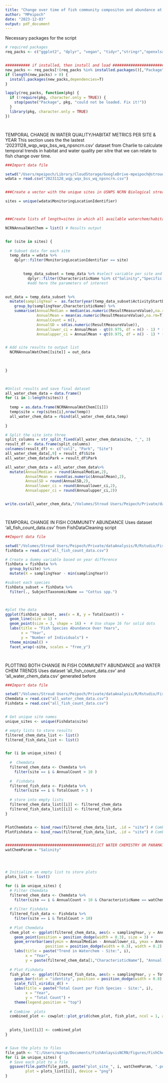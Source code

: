 ```yaml
---
title: "Change over time of fish community compositon and abundance at each site and park"
author: "MPeipoch"
date: "2023-12-03"
output: pdf_document
---
```


Necessary packages for the script
```r
# required packages
req_packs <- c("ggplot2", "dplyr", "vegan", "tidyr","stringr","openxlsx","sf","raster","trend","lubridate","FSA","cowplot")


########### if installed, then install and load ###################################
new_packs <- req_packs[!(req_packs %in% installed.packages()[,"Package"])]
if (length(new_packs) > 0) {
  install.packages(new_packs,dependencies=T)
}

lapply(req_packs, function(pkg) {
  if (!require(pkg, character.only = TRUE)) {
    stop(paste("Package", pkg, "could not be loaded. Fix it!"))
  }
  library(pkg, character.only = TRUE)
})




```



TEMPORAL CHANGE IN WATER QUALITY/HABITAT METRICS PER SITE & YEAR
This section uses the  the lastest '20231128_wqp_wqx_bss_wq_npsncrn.csv' dataset from Charlie to calculate temporal trends in habitat and water quality per sitre that we can relate to fish change over time. 
```r

###Import data file 

setwd("/Users/mpeipoch/Library/CloudStorage/GoogleDrive-mpeipoch@stroudcenter.org/My Drive/NPS_FishDataAnalysis")
wdata = read.csv("20231128_wqp_wqx_bss_wq_npsncrn.csv")


###Create a vector with the unique sites in USNPS NCRN Biological stream survey

sites = unique(wdata$MonitoringLocationIdentifier)



###Create lists of length=sites in which all available waterchem/habitat data and summary metrics per site is stored in a unique format and file

NCRNAnnualWatChem = list() # Results output


for (site in sites) {
  
  # Subset data for each site
  temp_data = wdata %>% 
    dplyr::filter(MonitoringLocationIdentifier == site)

    
        temp_data_subset = temp_data %>% #select variable per site and method 
          dplyr::filter(CharacteristicName %in% c("Salinity","Specific conductance","Temperature, water"))
          #add here the parameters of interest

 
out_data = temp_data_subset %>%
  mutate(samplingYear =  as.factor(year(temp_data_subset$ActivityStartDate))) %>%
    group_by(samplingYear,CharacteristicName) %>%
    summarise(AnnualMedian = median(as.numeric(ResultMeasureValue),na.rm=T),
              AnnualMean = mean(as.numeric(ResultMeasureValue),na.rm=T),
              AnnualCount = n(),
              AnnualSD = sd(as.numeric(ResultMeasureValue)),
              Annuallower_ci = AnnualMean - qt(0.975, df = n() - 1) * (AnnualSD / sqrt(n())),
              Annualupper_ci = AnnualMean + qt(0.975, df = n() - 1) * (AnnualSD / sqrt(n())))


# Add site results to output list
  NCRNAnnualWatChem[[site]] = out_data 
  

        
}        
       


#Unlist results and save final dataset
all_water_chem_data = data.frame()
for (i in 1:length(sites)) {
  
  temp = as.data.frame(NCRNAnnualWatChem[[i]]) 
  temp$site = rep(sites[i],nrow(temp))
  all_water_chem_data = rbind(all_water_chem_data,temp)
    
}

# Split the site into three 
split_columns = str_split_fixed(all_water_chem_data$site, "_", 3)
result_df <- data.frame(split_columns)
colnames(result_df) <- c("col1", "Park", "Site")
all_water_chem_data[,9] = result_df$Site
all_water_chem_data$Park = result_df$Park

all_water_chem_data = all_water_chem_data%>%
  mutate(AnnualMedian = round(AnnualMedian,2),
         AnnualMean = round(as.numeric(AnnualMean),2),
         AnnualSD = round(AnnualSD,2),
         Annuallower_ci = round(Annuallower_ci,2),
         Annualupper_ci = round(Annualupper_ci,2))


write.csv(all_water_chem_data,"/Volumes/Stroud Users/Peipoch/Private/dataAnalysis/R/Rstudio/FishAnalysisNCRN/Datasets/all_water_chem_data.csv")




```




TEMPORAL CHANGE IN FISH COMMUNITY ABUNDANCE
Uses dataset 'all_fish_count_data.csv' from FishDataCleaning script 
```r


##Import data file 

setwd("/Volumes/Stroud Users/Peipoch/Private/dataAnalysis/R/Rstudio/FishAnalysisNCRN/Datasets/")
fishData = read.csv("all_fish_count_data.csv")

# Create a dummy variable based on year difference
fishData = fishData %>%
  group_by(site) %>%
  mutate(X = samplingYear - min(samplingYear))

#subset each species
fishData_subset = fishData %>%
  filter(., SubjectTaxonomicName == "Cottus spp.")



#plot the data
ggplot(fishData_subset, aes(x = X, y = TotalCount)) +
  geom_line(size = 1) +
  geom_point(size = 3, shape = 16) +  # Use shape 16 for solid dots
  labs(title = "Fish Species Abundance Over Years",
       x = "Year",
       y = "Number of Individuals") +
  theme_minimal() +
  facet_wrap(~site, scales = "free_y")




```




PLOTTING BOTH CHANGE IN FISH COMMUNITY ABUNDANCE and WATER CHEM TRENDS
Uses dataset 'all_fish_count_data.csv' and 'all_water_chem_data.csv' generated before
```r
###Import data file 

setwd("/Volumes/Stroud Users/Peipoch/Private/dataAnalysis/R/Rstudio/FishAnalysisNCRN/Datasets/")
Chemdata = read.csv("all_water_chem_data.csv")
Fishdata = read.csv("all_fish_count_data.csv")


# Get unique site names
unique_sites <- unique(Fishdata$site)

# empty lists to store results
filtered_chem_data_list <- list()
filtered_fish_data_list <- list()


for (i in unique_sites) {
  
  #  Chemdata
  filtered_chem_data <- Chemdata %>%
    filter(site == i & AnnualCount > 10 )
  
  #  Fishdata
  filtered_fish_data <- Fishdata %>%
    filter(site == i & TotalCount > 3 )
  
  # store into empty lists
  filtered_chem_data_list[[i]] <- filtered_chem_data
  filtered_fish_data_list[[i]] <- filtered_fish_data
}


PlotChemdata <- bind_rows(filtered_chem_data_list, .id = "site") # Combine results into data frame
PlotFishdata <- bind_rows(filtered_fish_data_list, .id = "site") # Combine results into data frame


######################################SELECT WATER CHEMISTRY OR PARAMATER OF INTEREST#########################################
watChemParam = "Salinity"




# Initialize an empty list to store plots
plots_list <- list()

for (i in unique_sites) {
  # Filter Chemdata
  filtered_chem_data <- Chemdata %>%
    filter(site == i & AnnualCount > 10 & CharacteristicName == watChemParam)
  
  # Filter Fishdata
  filtered_fish_data <- Fishdata %>%
    filter(site == i & TotalCount > 10)
  
  # Plot Chemdata
  chem_plot <- ggplot(filtered_chem_data, aes(x = samplingYear, y = AnnualMedian)) +
    geom_point(position = position_dodge(width = 0.3), size = 3) +
    geom_errorbar(aes(ymin = AnnualMedian - Annuallower_ci, ymax = AnnualMedian + Annualupper_ci),
                  position = position_dodge(width = 0.3), width = 0.2) +
    labs(title = paste("Trend in Waterchem - Site:", i),
         x = "Year",
         y = paste(filtered_chem_data[1,"CharacteristicName"], "Annual Median with CI"))
  
  # Plot Fishdata
  fish_plot <- ggplot(filtered_fish_data, aes(x = samplingYear, y = TotalCount, fill = SubjectTaxonomicName)) +
    geom_bar(stat = "identity", position = position_dodge(width = 0.8), width = 0.7) +
    scale_fill_viridis_d() + 
    labs(title = paste("Total Count per Fish Species - Site:", i),
         x = "Year",
         y = "Total Count") +
    theme(legend.position = "top")
  
  # Combine  plots 
  combined_plot <- cowplot::plot_grid(chem_plot, fish_plot, ncol = 1, align = "v", labels = "AUTO")
  

  plots_list[[i]] <- combined_plot
}


# Save the plots to files 
file_path <- "C:/Users/marcp/Documents/FishAnlaysisNCRN/Figures/FishChembySite/Salinity"
for (i in unique_sites) {
  # Save each plot to a file
  ggsave(file.path(file_path, paste("plot_site_", i, watChemParam, ".png", sep = "")),
         plot = plots_list[[i]], device = "png")
}




```

